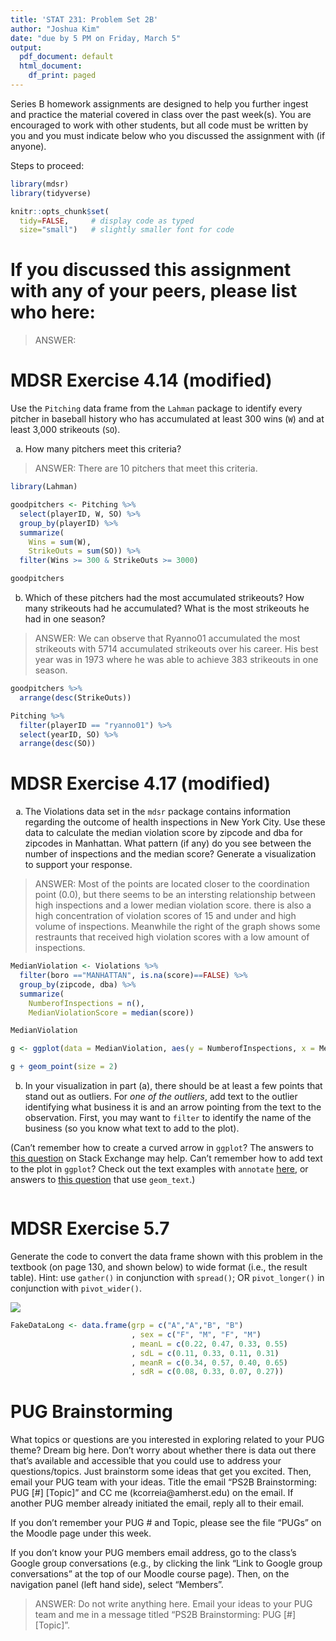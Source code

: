 ```yaml
---
title: 'STAT 231: Problem Set 2B'
author: "Joshua Kim"
date: "due by 5 PM on Friday, March 5"
output:
  pdf_document: default
  html_document:
    df_print: paged
---
```


Series B homework assignments are designed to help you further ingest and practice the material covered in class over the past week(s).  You are encouraged to work with other students, but all code must be written by you and you must indicate below who you discussed the assignment with (if anyone).  

Steps to proceed:

\begin{enumerate}
\item In RStudio, go to File > Open Project, navigate to the folder with the course-content repo, select the course-content project (course-content.Rproj), and click "Open" 
\item Pull the course-content repo (e.g. using the blue-ish down arrow in the Git tab in upper right window)
\item Copy ps2B.Rmd from the course repo to your repo (see page 6 of the GitHub Classroom Guide for Stat231 if needed)
\item Close the course-content repo project in RStudio
\item Open YOUR repo project in RStudio
\item In the ps2B.Rmd file in YOUR repo, replace "YOUR NAME HERE" with your name
\item Add in your responses, committing and pushing to YOUR repo in appropriate places along the way
\item Run "Knit PDF" 
\item Upload the pdf to Gradescope.  Don't forget to select which of your pages are associated with each problem.  \textit{You will not get credit for work on unassigned pages (e.g., if you only selected the first page but your solution spans two pages, you would lose points for any part on the second page that the grader can't see).} 
\end{enumerate}

```r
library(mdsr)   
library(tidyverse)

knitr::opts_chunk$set(
  tidy=FALSE,     # display code as typed
  size="small")   # slightly smaller font for code
```


\newpage 

# If you discussed this assignment with any of your peers, please list who here:

> ANSWER:

\newpage
# MDSR Exercise 4.14 (modified)

Use the `Pitching` data frame from the `Lahman` package to identify every pitcher in baseball history who has accumulated at least 300 wins (`W`) and at least 3,000 strikeouts (`SO`).  

a. How many pitchers meet this criteria?  

> ANSWER: There are 10 pitchers that meet this criteria.

```r
library(Lahman)

goodpitchers <- Pitching %>%
  select(playerID, W, SO) %>%
  group_by(playerID) %>%
  summarize(
    Wins = sum(W),
    StrikeOuts = sum(SO)) %>%
  filter(Wins >= 300 & StrikeOuts >= 3000)

goodpitchers
```

b. Which of these pitchers had the most accumulated strikeouts?  How many strikeouts had he accumulated?  What is the most strikeouts he had in one season?

> ANSWER: We can observe that Ryanno01 accumulated the most strikeouts with 5714 accumulated strikeouts over his career. His best year was in 1973 where he was able to achieve 383 strikeouts in one season.

```r
goodpitchers %>%
  arrange(desc(StrikeOuts))

Pitching %>% 
  filter(playerID == "ryanno01") %>%
  select(yearID, SO) %>%
  arrange(desc(SO))
```


\newpage 
# MDSR Exercise 4.17 (modified)

a. The Violations data set in the `mdsr` package contains information regarding the outcome of health inspections in New York City.  Use these data to calculate the median violation score by zipcode and dba for zipcodes in Manhattan.  What pattern (if any) do you see between the number of inspections and the median score?  Generate a visualization to support your response.  

> ANSWER: Most of the points are located closer to the coordination point (0.0), but there seems to be an intersting relationship between high inspections and a lower median violation score. there is also a high concentration of violation scores of 15 and under and high volume of inspections. Meanwhile the right of the graph shows some restraunts that received high violation scores with a low amount of inspections. 

```r
MedianViolation <- Violations %>%
  filter(boro =="MANHATTAN", is.na(score)==FALSE) %>%
  group_by(zipcode, dba) %>%
  summarize(
    NumberofInspections = n(),
    MedianViolationScore = median(score))

MedianViolation

g <- ggplot(data = MedianViolation, aes(y = NumberofInspections, x = MedianViolationScore))

g + geom_point(size = 2)

```

b.  In your visualization in part (a), there should be at least a few points that stand out as outliers.  For *one of the outliers*, add text to the outlier identifying what business it is and an arrow pointing from the text to the observation.  First, you may want to `filter` to identify the name of the business (so you know what text to add to the plot).  

(Can't remember how to create a curved arrow in `ggplot`?  The answers to [this question](https://stackoverflow.com/questions/38008863/how-to-draw-a-nice-arrow-in-ggplot2/61383034) on Stack Exchange may help.  Can't remember how to add text to the plot in `ggplot`?  Check out the text examples with `annotate` [here](https://ggplot2.tidyverse.org/reference/annotate.html), or answers to [this question](https://stackoverflow.com/questions/14351608/color-one-point-and-add-an-annotation-in-ggplot2/14351810) that use `geom_text`.)

```r


```


\newpage
# MDSR Exercise 5.7

Generate the code to convert the data frame shown with this problem in the textbook (on page 130, and shown below) to wide format (i.e., the result table).  Hint: use `gather()` in conjunction with `spread()`; OR `pivot_longer()` in conjunction with `pivot_wider()`.

![](images/mdsr_ex_5_7.jpg)

```r
FakeDataLong <- data.frame(grp = c("A","A","B", "B")
                           , sex = c("F", "M", "F", "M")
                           , meanL = c(0.22, 0.47, 0.33, 0.55)
                           , sdL = c(0.11, 0.33, 0.11, 0.31)
                           , meanR = c(0.34, 0.57, 0.40, 0.65)
                           , sdR = c(0.08, 0.33, 0.07, 0.27))

```

\newpage
# PUG Brainstorming

What topics or questions are you interested in exploring related to your PUG theme?  Dream big here.  Don't worry about whether there is data out there that's available and accessible that you could use to address your questions/topics.  Just brainstorm some ideas that get you excited.  Then, email your PUG team with your ideas.  Title the email "PS2B Brainstorming: PUG [#] [Topic]" and CC me (kcorreia@amherst.edu) on the email.  If another PUG member already initiated the email, reply all to their email.  

If you don't remember your PUG # and Topic, please see the file "PUGs" on the Moodle page under this week.  

If you don't know your PUG members email address, go to the class's Google group conversations (e.g., by clicking the link "Link to Google group conversations" at the top of our Moodle course page).  Then, on the navigation panel (left hand side), select "Members". 

> ANSWER: Do not write anything here.  Email your ideas to your PUG team and me in a message titled "PS2B Brainstorming: PUG [#] [Topic]".
